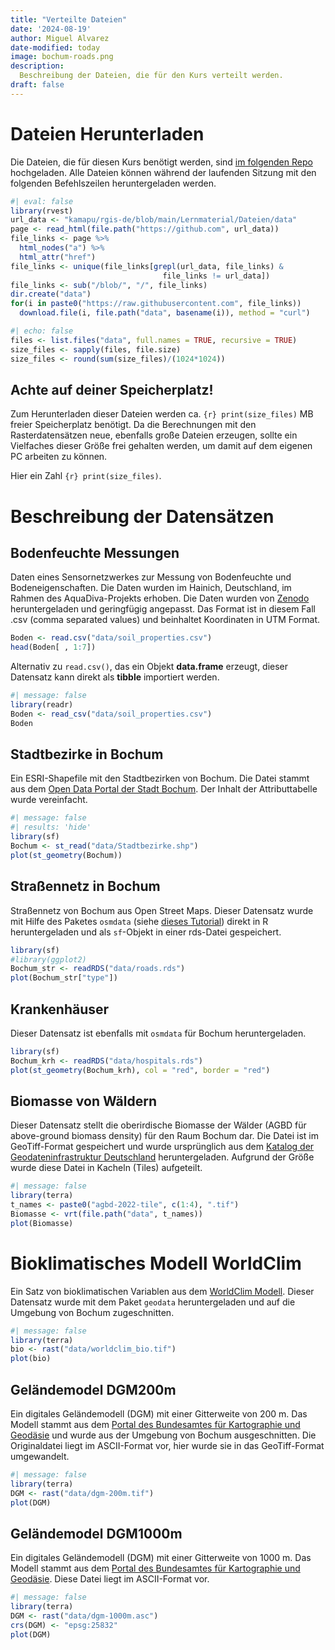 ```yaml
---
title: "Verteilte Dateien"
date: '2024-08-19'
author: Miguel Alvarez
date-modified: today
image: bochum-roads.png
description:
  Beschreibung der Dateien, die für den Kurs verteilt werden.
draft: false
---
```


# Dateien Herunterladen

Die Dateien, die für diesen Kurs benötigt werden, sind [im folgenden Repo](https://github.com/kamapu/rgis-de/blob/main/Lernmaterial/Dateien/data/) hochgeladen.
Alle Dateien können während der laufenden Sitzung mit den folgenden Befehlszeilen heruntergeladen werden.

```r
#| eval: false
library(rvest)
url_data <- "kamapu/rgis-de/blob/main/Lernmaterial/Dateien/data"
page <- read_html(file.path("https://github.com", url_data))
file_links <- page %>%
  html_nodes("a") %>%
  html_attr("href")
file_links <- unique(file_links[grepl(url_data, file_links) &
                                  file_links != url_data])
file_links <- sub("/blob/", "/", file_links)
dir.create("data")
for(i in paste0("https://raw.githubusercontent.com", file_links))
  download.file(i, file.path("data", basename(i)), method = "curl")
```


```r
#| echo: false
files <- list.files("data", full.names = TRUE, recursive = TRUE)
size_files <- sapply(files, file.size)
size_files <- round(sum(size_files)/(1024*1024))
```


::: {.callout-warning}
## Achte auf deiner Speicherplatz!

Zum Herunterladen dieser Dateien werden ca. `{r} print(size_files)` MB freier Speicherplatz benötigt.
Da die Berechnungen mit den Rasterdatensätzen neue, ebenfalls große Dateien erzeugen, sollte ein Vielfaches dieser Größe frei gehalten werden, um damit auf dem eigenen PC arbeiten zu können.
:::

Hier ein Zahl `{r} print(size_files)`.


# Beschreibung der Datensätzen

## Bodenfeuchte Messungen

Daten eines Sensornetzwerkes zur Messung von Bodenfeuchte und Bodeneigenschaften.
Die Daten wurden im Hainich, Deutschland, im Rahmen des AquaDiva-Projekts erhoben.
Die Daten wurden von [Zenodo](https://zenodo.org/records/8063928) heruntergeladen und geringfügig angepasst.
Das Format ist in diesem Fall .csv (comma separated values) und beinhaltet Koordinaten in UTM Format.

```r
Boden <- read.csv("data/soil_properties.csv")
head(Boden[ , 1:7])
```

Alternativ zu `read.csv()`, das ein Objekt **data.frame** erzeugt, dieser Datensatz kann direkt als **tibble** importiert werden.

```r
#| message: false
library(readr)
Boden <- read_csv("data/soil_properties.csv")
Boden
```

## Stadtbezirke in Bochum

Ein ESRI-Shapefile mit den Stadtbezirken von Bochum.
Die Datei stammt aus dem [Open Data Portal der Stadt Bochum](https://www.bochum.de/Open-Data/Datensaetze/Geografie-Geodaten-und-Stadtplanung).
Der Inhalt der Attributtabelle wurde vereinfacht.

```r
#| message: false
#| results: 'hide'
library(sf)
Bochum <- st_read("data/Stadtbezirke.shp")
plot(st_geometry(Bochum))
```


## Straßennetz in Bochum

Straßennetz von Bochum aus Open Street Maps.
Dieser Datensatz wurde mit Hilfe des Paketes `osmdata` (siehe [dieses Tutorial](https://cran.r-project.org/web/packages/osmdata/vignettes/osmdata.html)) direkt in R heruntergeladen und als `sf`-Objekt in einer rds-Datei gespeichert.

```r
library(sf)
#library(ggplot2)
Bochum_str <- readRDS("data/roads.rds")
plot(Bochum_str["type"])
```

## Krankenhäuser

Dieser Datensatz ist ebenfalls mit `osmdata` für Bochum heruntergeladen.

```r
library(sf)
Bochum_krh <- readRDS("data/hospitals.rds")
plot(st_geometry(Bochum_krh), col = "red", border = "red")
```


## Biomasse von Wäldern

Dieser Datensatz stellt die oberirdische Biomasse der Wälder (AGBD für above-ground biomass density) für den Raum Bochum dar.
Die Datei ist im GeoTiff-Format gespeichert und wurde ursprünglich aus dem [Katalog der Geodateninfrastruktur Deutschland](https://gdk.gdi-de.org/geonetwork/srv/eng/catalog.search#/metadata/a3c5b57f-8d87-42d2-a3b2-8f5a230964ae) heruntergeladen.
Aufgrund der Größe wurde diese Datei in Kacheln (Tiles) aufgeteilt.

```r
#| message: false
library(terra)
t_names <- paste0("agbd-2022-tile", c(1:4), ".tif")
Biomasse <- vrt(file.path("data", t_names))
plot(Biomasse)
```


# Bioklimatisches Modell WorldClim

Ein Satz von bioklimatischen Variablen aus dem [WorldClim Modell](https://www.worldclim.org/data/bioclim.html).
Dieser Datensatz wurde mit dem Paket `geodata` heruntergeladen und auf die Umgebung von Bochum zugeschnitten.

```r
#| message: false
library(terra)
bio <- rast("data/worldclim_bio.tif")
plot(bio)
```


## Geländemodel DGM200m

Ein digitales Geländemodell (DGM) mit einer Gitterweite von 200 m.
Das Modell stammt aus dem [Portal des Bundesamtes für Kartographie und Geodäsie](https://gdz.bkg.bund.de/index.php/default/digitales-gelandemodell-gitterweite-200-m-dgm200.html) und wurde aus der Umgebung von Bochum ausgeschnitten.
Die Originaldatei liegt im ASCII-Format vor, hier wurde sie in das GeoTiff-Format umgewandelt.

```r
#| message: false
library(terra)
DGM <- rast("data/dgm-200m.tif")
plot(DGM)
```


## Geländemodel DGM1000m

Ein digitales Geländemodell (DGM) mit einer Gitterweite von 1000 m.
Das Modell stammt aus dem [Portal des Bundesamtes für Kartographie und Geodäsie](https://gdz.bkg.bund.de/index.php/default/wms-digitales-gelandemodell-gitterweite-1000-m-wms-dgm1000.html?___SID=S).
Diese Datei liegt im ASCII-Format vor.

```r
#| message: false
library(terra)
DGM <- rast("data/dgm-1000m.asc")
crs(DGM) <- "epsg:25832"
plot(DGM)
```



